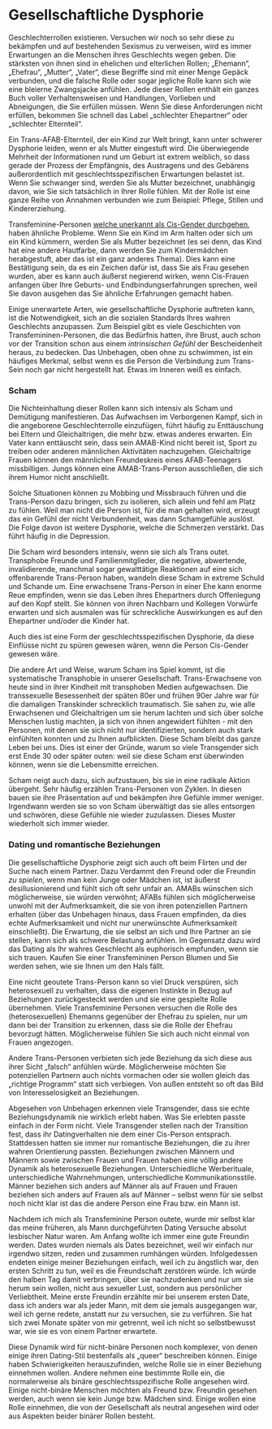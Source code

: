 
<Meta
  title="Wie sich Gender Dysphorie äußert: Gesellschaftliche Dysphorie"
  linkTitle="Gesellschaftliche Dysphorie"
  description="Das Leben in der falschen Rolle fordert einen sehr hohen Tribut"
/>

<Disclaimer />

# Gesellschaftliche Dysphorie

Geschlechterrollen existieren. Versuchen wir noch so sehr diese zu bekämpfen und auf bestehenden Sexismus zu verweisen, wird es immer Erwartungen an die Menschen ihres Geschlechts wegen geben. Die stärksten von ihnen sind in ehelichen und elterlichen Rollen; „Ehemann“, „Ehefrau“, „Mutter“, „Vater“, diese Begriffe sind mit einer Menge Gepäck verbunden, und die falsche Rolle oder sogar jegliche Rolle kann sich wie eine bleierne Zwangsjacke anfühlen. Jede dieser Rollen enthält ein ganzes Buch voller Verhaltensweisen und Handlungen, Vorlieben und Abneigungen, die Sie erfüllen müssen. Wenn Sie diese Anforderungen nicht erfüllen, bekommen Sie schnell das Label „schlechter Ehepartner“ oder „schlechter Elternteil“.

Ein Trans-AFAB-Elternteil, der ein Kind zur Welt bringt, kann unter schwerer Dysphorie leiden, wenn er als Mutter eingestuft wird. Die überwiegende Mehrheit der Informationen rund um Geburt ist extrem weiblich, so dass gerade der Prozess der Empfängnis, des Austragens und des Gebärens außerordentlich mit geschlechtsspezifischen Erwartungen belastet ist. Wenn Sie schwanger sind, werden Sie als Mutter bezeichnet, unabhängig davon, wie Sie sich tatsächlich in Ihrer Rolle fühlen. Mit der Rolle ist eine ganze Reihe von Annahmen verbunden wie zum Beispiel: Pflege, Stillen und Kindererziehung.

Transfeminine-Personen [welche unerkannt als Cis-Gender durchgehen](https://de.wikipedia.org/wiki/Passing_(Geschlecht)), haben ähnliche Probleme. Wenn Sie ein Kind im Arm halten oder sich um ein Kind kümmern, werden Sie als Mutter bezeichnet (es sei denn, das Kind hat eine andere Hautfarbe, dann werden Sie zum Kindermädchen herabgestuft, aber das ist ein ganz anderes Thema). Dies kann eine Bestätigung sein, da es ein Zeichen dafür ist, dass Sie als Frau gesehen wurden, aber es kann auch äußerst negierend wirken, wenn Cis-Frauen anfangen über Ihre Geburts- und Endbindungserfahrungen sprechen, weil Sie davon ausgehen das Sie ähnliche Erfahrungen gemacht haben.

Einige unerwartete Arten, wie gesellschaftliche Dysphorie auftreten kann, ist die Notwendigkeit, sich an die sozialen Standards Ihres wahren Geschlechts anzupassen. Zum Beispiel gibt es viele Geschichten von Transfemininen-Personen, die das Bedürfnis hatten, ihre Brust, auch schon vor der Transition schon aus einem *intrinsischen Gefühl* der Bescheidenheit heraus, zu bedecken. Das Unbehagen, oben ohne zu schwimmen, ist ein häufiges Merkmal, selbst wenn es die Person die Verbindung zum Trans-Sein noch gar nicht hergestellt hat. Etwas im Inneren weiß es einfach.

### Scham

Die Nichteinhaltung dieser Rollen kann sich intensiv als Scham und Demütigung manifestieren. Das Aufwachsen im Verborgenen Kampf, sich in die angeborene Geschlechterrolle einzufügen, führt häufig zu Enttäuschung bei Eltern und Gleichaltrigen, die mehr bzw. etwas anderes erwarten. Ein Vater kann enttäuscht sein, dass sein AMAB-Kind nicht bereit ist, Sport zu treiben oder anderen männlichen Aktivitäten nachzugehen. Gleichaltrige Frauen können den männlichen Freundeskreis eines AFAB-Teenagers missbilligen. Jungs können eine AMAB-Trans-Person ausschließen, die sich ihrem Humor nicht anschließt.

Solche Situationen können zu Mobbing und Missbrauch führen und die Trans-Person dazu bringen, sich zu isolieren, sich allein und fehl am Platz zu fühlen. Weil man nicht die Person ist, für die man gehalten wird, erzeugt das ein Gefühl der nicht Verbundenheit, was dann Schamgefühle auslöst. Die Folge davon ist weitere Dysphorie, welche die Schmerzen verstärkt. Das führt häufig in die Depression.

<Gutter>
  <Tweet id="1201138482569195526" />
</Gutter>

Die Scham wird besonders intensiv, wenn sie sich als Trans outet. Transphobe Freunde und Familienmitglieder, die negative, abwertende, invalidierende, manchmal sogar gewalttätige Reaktionen auf eine sich offenbarende Trans-Person haben, wandeln diese Scham in extreme Schuld und Schande um. Eine erwachsene Trans-Person in einer Ehe kann enorme Reue empfinden, wenn sie das Leben ihres Ehepartners durch Offenlegung auf den Kopf stellt. Sie können von ihren Nachbarn und Kollegen Vorwürfe erwarten und sich ausmalen was für schreckliche Auswirkungen es auf den Ehepartner und/oder die Kinder hat.

Auch dies ist eine Form der geschlechtsspezifischen Dysphorie, da diese Einflüsse nicht zu spüren gewesen wären, wenn die Person Cis-Gender gewesen wäre. 

Die andere Art und Weise, warum Scham ins Spiel kommt, ist die systematische Transphobie in unserer Gesellschaft. Trans-Erwachsene von heute sind in ihrer Kindheit mit transphoben Medien aufgewachsen. Die transsexuelle Besessenheit der späten 80er und frühen 90er Jahre war für die damaligen Transkinder schrecklich traumatisch. Sie sahen zu, wie alle Erwachsenen und Gleichaltrigen um sie herum lachten und sich über solche Menschen lustig machten, ja sich von ihnen angewidert fühlten - mit den Personen, mit denen sie sich nicht nur identifizierten, sondern auch stark einfühlten konnten und zu Ihnen aufblickten. Diese Scham bleibt das ganze Leben bei uns. Dies ist einer der Gründe, warum so viele Transgender sich erst Ende 30 oder später outen: weil sie diese Scham erst überwinden können, wenn sie die Lebensmitte erreichen.

Scham neigt auch dazu, sich aufzustauen, bis sie in eine radikale Aktion übergeht. Sehr häufig erzählen Trans-Personen von Zyklen. In diesen bauen sie ihre Präsentation auf und bekämpfen ihre Gefühle immer weniger. Irgendwann werden sie so von Scham überwältigt das sie alles entsorgen und schwören, diese Gefühle nie wieder zuzulassen. Dieses Muster wiederholt sich immer wieder.

### Dating und romantische Beziehungen

<Gutter>
  <Tweet unified>
    <Tweet id="1216109204093722630" />
    <Tweet id="1216109206509694979" />
    <Tweet id="1216109207671508992" />
    <Tweet id="1216109214994747393" />
    <Tweet id="1216110299285200896" />
    <Tweet id="1216110666626555904" />
    <Tweet id="1216111083997605888" />
    <Tweet id="1216112014411599877" />
  </Tweet>
</Gutter>

Die gesellschaftliche Dysphorie zeigt sich auch oft beim Flirten und der Suche nach einem Partner. Dazu Verdammt den Freund oder die Freundin *zu spielen*, wenn man kein Junge oder Mädchen ist, ist äußerst desillusionierend und fühlt sich oft sehr unfair an. AMABs wünschen sich möglicherweise, sie würden verwöhnt; AFABs fühlen sich möglicherweise unwohl mit der Aufmerksamkeit, die sie von ihren potenziellen Partnern erhalten (über das Unbehagen hinaus, dass Frauen empfinden, da dies echte Aufmerksamkeit und nicht nur unerwünschte Aufmerksamkeit einschließt). Die Erwartung, die sie selbst an sich und Ihre Partner an sie stellen, kann sich als schwere Belastung anfühlen. Im Gegensatz dazu wird das Dating als Ihr wahres Geschlecht als euphorisch empfunden, wenn sie sich trauen. Kaufen Sie einer Transfemininen Person Blumen und Sie werden sehen, wie sie Ihnen um den Hals fällt.

Eine nicht geoutete Trans-Person kann so viel Druck verspüren, sich heterosexuell zu verhalten, dass die eigenen Instinkte in Bezug auf Beziehungen zurückgesteckt werden und sie eine gespielte Rolle übernehmen. Viele Transfeminine Personen versuchen die Rolle des (heterosexuellen) Ehemanns gegenüber der Ehefrau zu spielen, nur um dann bei der Transition zu erkennen, dass sie die Rolle der Ehefrau bevorzugt hätten. Möglicherweise fühlen Sie sich auch nicht einmal von Frauen angezogen.

Andere Trans-Personen verbieten sich jede Beziehung da sich diese aus ihrer Sicht „falsch“ anfühlen würde. Möglicherweise möchten Sie potenziellen Partnern auch nichts vormachen oder sie wollen gleich das „richtige Programm“ statt sich verbiegen. Von außen entsteht so oft das Bild von Interesselosigkeit an Beziehungen.

Abgesehen von Unbehagen erkennen viele Transgender, dass sie echte Beziehungsdynamik nie wirklich erlebt haben. Was Sie erlebten passte einfach in der Form nicht. Viele Transgender stellen nach der Transition fest, dass ihr Datingverhalten nie dem einer Cis-Person entsprach. Stattdessen hatten sie immer nur romantische Beziehungen, die zu ihrer wahren Orientierung passten. Beziehungen zwischen Männern und Männern sowie zwischen Frauen und Frauen haben eine völlig andere Dynamik als heterosexuelle Beziehungen. Unterschiedliche Werberituale, unterschiedliche Wahrnehmungen, unterschiedliche Kommunikationsstile. Männer beziehen sich anders auf Männer als auf Frauen und Frauen beziehen sich anders auf Frauen als auf Männer – selbst wenn für sie selbst noch nicht klar ist das die andere Person eine Frau bzw. ein Mann ist.

Nachdem ich mich als Transfeminine Person outete, wurde mir selbst klar das meine früheren, als Mann durchgeführten Dating Versuche absolut lesbischer Natur waren. Am Anfang wollte ich immer eine gute Freundin werden. Dates wurden niemals als Dates bezeichnet, weil wir einfach nur irgendwo sitzen, reden und zusammen rumhängen würden. Infolgedessen endeten einige meiner Beziehungen einfach, weil ich zu ängstlich war, den ersten Schritt zu tun, weil es die Freundschaft zerstören würde. Ich würde den halben Tag damit verbringen, über sie nachzudenken und nur um sie herum sein wollen, nicht aus sexueller Lust, sondern aus persönlicher Verliebtheit. Meine erste Freundin erzählte mir bei unserem ersten Date, dass ich anders war als jeder Mann, mit dem sie jemals ausgegangen war, weil ich gerne redete, anstatt nur zu versuchen, sie zu verführen. Sie hat sich zwei Monate später von mir getrennt, weil ich nicht so selbstbewusst war, wie sie es von einem Partner erwartete.

Diese Dynamik wird für nicht-binäre Personen noch komplexer, von denen einige ihren Dating-Stil bestenfalls als „queer“ beschreiben können. Einige haben Schwierigkeiten herauszufinden, welche Rolle sie in einer Beziehung einnehmen wollen. Andere nehmen eine bestimmte Rolle ein, die normalerweise als binäre geschlechtsspezifische Rolle angesehen wird. Einige nicht-binäre Menschen möchten als Freund bzw. Freundin gesehen werden, auch wenn sie kein Junge bzw. Mädchen sind. Einige wollen eine Rolle einnehmen, die von der Gesellschaft als neutral angesehen wird oder aus Aspekten beider binärer Rollen besteht.
